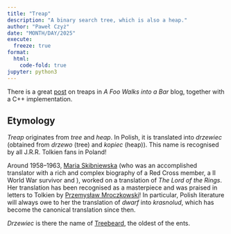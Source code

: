 ```yaml
---
title: "Treap"
description: "A binary search tree, which is also a heap."
author: "Paweł Czyż"
date: "MONTH/DAY/2025"
execute:
  freeze: true
format: 
  html:
    code-fold: true
jupyter: python3
---
```


There is a great [post](http://coldattic.info/post/4/) on treaps in *A Foo Walks into a Bar* blog, together with a C++ implementation.

## Etymology

*Treap* originates from *tree* and *heap*. In Polish, it is translated into *drzewiec* (obtained from *drzewo* (tree) and *kopiec* (heap)).
This name is recognised by all J.R.R. Tolkien fans in Poland!

Around 1958–1963, [Maria Skibniewska](https://en.wikipedia.org/wiki/Maria_Skibniewska) (who was an accomplished translator with a rich and complex biography of a Red Cross member, a II World War survivor and  ), worked on a translation of *The Lord of the Rings*.
Her translation has been recognised as a masterpiece and was praised in letters to Tolkien by [Przemysław Mroczkowski](https://pl.wikipedia.org/wiki/Przemys%C5%82aw_Mroczkowski)!
In particular, Polish literature will always owe to her the translation of *dwarf* into *krasnolud*, which has become the canonical translation since then.

*Drzewiec* is there the name of [Treebeard](https://lotr.fandom.com/wiki/Treebeard), the oldest of the ents.


